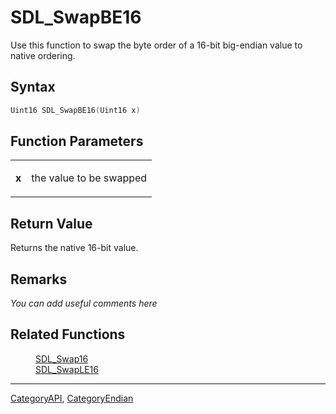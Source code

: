 
= SDL_SwapBE16 =
Use this function to swap the byte order of a 16-bit big-endian value to native ordering.


== Syntax ==
<syntaxhighlight lang='c++'>
Uint16 SDL_SwapBE16(Uint16 x)
</syntaxhighlight>

== Function Parameters ==
{|
|'''x'''
|the value to be swapped
|}

== Return Value ==
Returns the native 16-bit value.

== Remarks ==
''You can add useful comments here''

== Related Functions ==
:[[SDL_Swap16]]
:[[SDL_SwapLE16]]

----
[[CategoryAPI]], [[CategoryEndian]]
